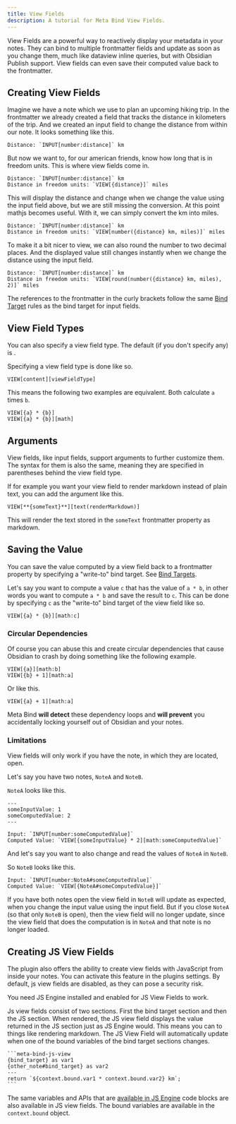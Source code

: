 ```yaml
---
title: View Fields
description: A tutorial for Meta Bind View Fields.
---
```



View Fields are a powerful way to reactively display your metadata in your notes.
They can bind to multiple frontmatter fields and update as soon as you change them, much like dataview inline queries, but with Obsidian Publish support.
View fields can even save their computed value back to the frontmatter.

## Creating View Fields

Imagine we have a note which we use to plan an upcoming hiking trip.
In the frontmatter we already created a field that tracks the distance in kilometers of the trip.
And we created an input field to change the distance from within our note.
It looks something like this.

```custom_markdown
Distance: `INPUT[number:distance]` km
```

But now we want to, for our american friends, know how long that is in freedom units.
This is where view fields come in.

```custom_markdown "VIEW[{distance}]"
Distance: `INPUT[number:distance]` km
Distance in freedom units: `VIEW[{distance}]` miles
```

This will display the distance and change when we change the value using the input field above, but we are still missing the conversion.
At this point mathjs becomes useful. With it, we can simply convert the km into miles.

```custom_markdown "VIEW[number({distance} km, miles)]"
Distance: `INPUT[number:distance]` km
Distance in freedom units: `VIEW[number({distance} km, miles)]` miles
```

To make it a bit nicer to view, we can also round the number to two decimal places. And the displayed value still changes instantly when we change the distance using the input field.

```custom_markdown "VIEW[round(number({distance} km, miles), 2)]"
Distance: `INPUT[number:distance]` km
Distance in freedom units: `VIEW[round(number({distance} km, miles), 2)]` miles
```

The references to the frontmatter in the curly brackets follow the same [Bind Target](/obsidian-meta-bind-plugin-docs/guides/bindtargets) rules as the bind target for input fields.

## View Field Types

You can also specify a view field type. The default (if you don't specify any) is <ViewFieldLink type={ViewFieldType.MATH}></ViewFieldLink>.

Specifying a view field type is done like so.

```meta-bind
VIEW[content][viewFieldType]
```

This means the following two examples are equivalent. Both calculate `a` times `b`.

```meta-bind
VIEW[{a} * {b}]
VIEW[{a} * {b}][math]
```

## Arguments

View fields, like input fields, support arguments to further customize them.
The syntax for them is also the same, meaning they are specified in parentheses behind the view field type.

If for example you want your <ViewFieldLink type={ViewFieldType.TEXT}></ViewFieldLink> view field to render markdown instead of plain text,
you can add the <ViewFieldArgumentLink type={ViewFieldArgumentType.RENDER_MARKDOWN}></ViewFieldArgumentLink> argument like this.

```meta-bind
VIEW[**{someText}**][text(renderMarkdown)]
```

This will render the text stored in the `someText` frontmatter property as markdown.

## Saving the Value

You can save the value computed by a view field back to a frontmatter property by specifying a "write-to" bind target. See [Bind Targets](/obsidian-meta-bind-plugin-docs/guides/bindtargets).

Let's say you want to compute a value `c` that has the value of `a * b`, in other words you want to compute `a * b` and save the result to `c`. This can be done by specifying `c` as the "write-to" bind target of the view field like so.

```meta-bind ":c"
VIEW[{a} * {b}][math:c]
```

### Circular Dependencies

Of course you can abuse this and create circular dependencies that cause Obsidian to crash by doing something like the following example.

```meta-bind
VIEW[{a}][math:b]
VIEW[{b} + 1][math:a]
```

Or like this.

```meta-bind
VIEW[{a} + 1][math:a]
```

Meta Bind **will detect** these dependency loops and **will prevent** you accidentally locking yourself out of Obsidian and your notes.

### Limitations

View fields will only work if you have the note, in which they are located, open.

Let's say you have two notes, `NoteA` and `NoteB`.

`NoteA` looks like this.

```custom_markdown title="NoteA.md"
---
someInputValue: 1
someComputedValue: 2
---

Input: `INPUT[number:someComputedValue]`
Computed Value: `VIEW[{someInputValue} * 2][math:someComputedValue]`
```

And let's say you want to also change and read the values of `NoteA` in `NoteB`.

So `NoteB` looks like this.

```custom_markdown title="NoteB.md"
Input: `INPUT[number:NoteA#someComputedValue]`
Computed Value: `VIEW[{NoteA#someComputedValue}]`
```

If you have both notes open the view field in `NoteB` will update as expected, when you change the input value using the input field.
But if you close `NoteA` (so that only `NoteB` is open), then the view field will no longer update, since the view field that does the computation is in `NoteA` and that note is no longer loaded.

## Creating JS View Fields

The plugin also offers the ability to create view fields with JavaScript from inside your notes.
You can activate this feature in the plugins settings.
By default, js view fields are disabled, as they can pose a security risk.

You need JS Engine installed and enabled for JS View Fields to work.

Js view fields consist of two sections.
First the bind target section and then the JS section.
When rendered, the JS view field displays the value returned in the JS section just as JS Engine would.
This means you can to things like rendering markdown.
The JS View Field will automatically update when one of the bound variables of the bind target sections changes.

````custom_markdown
```meta-bind-js-view
{bind_target} as var1
{other_note#bind_target} as var2
---
return `${context.bound.var1 * context.bound.var2} km`;
```
````

The same variables and APIs that are [available in JS Engine](https://github.com/mProjectsCode/obsidian-js-engine-plugin#api-docs) code blocks are also available in JS view fields.
The bound variables are available in the `context.bound` object.
